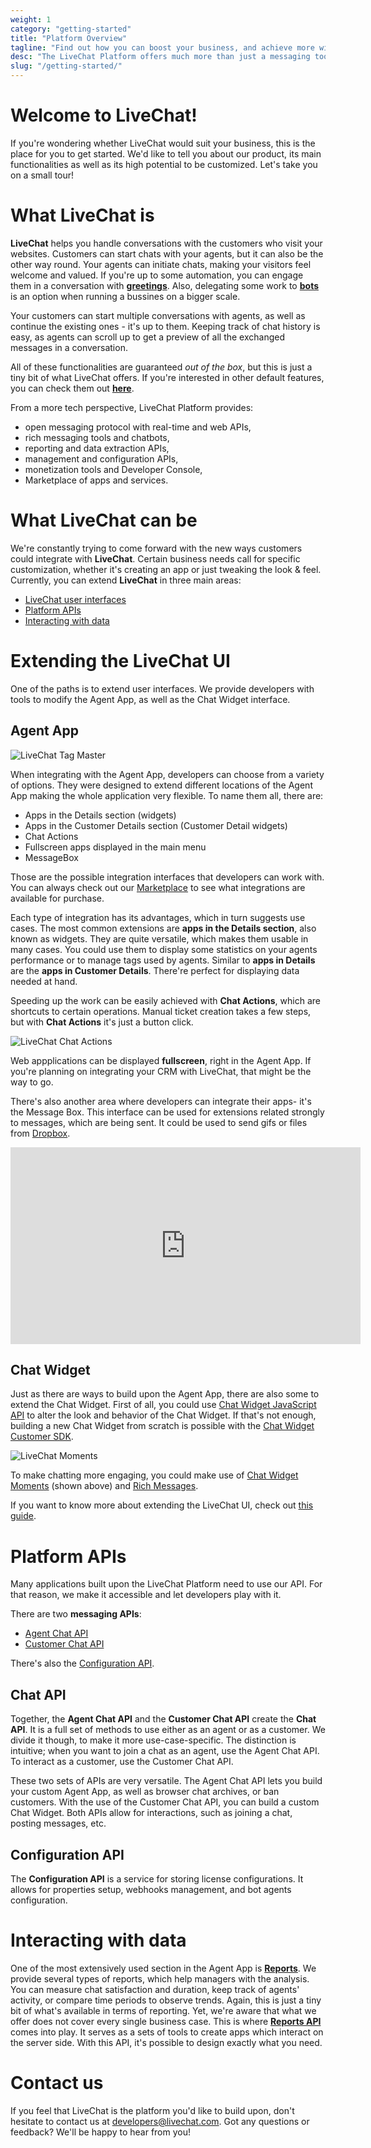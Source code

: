 ```yaml
---
weight: 1
category: "getting-started"
title: "Platform Overview"
tagline: "Find out how you can boost your business, and achieve more with LiveChat!"
desc: "The LiveChat Platform offers much more than just a messaging tool. There's a number of possibilities that help you grow a business, which brings customer satisfaction."
slug: "/getting-started/"
---
```


# Welcome to LiveChat!

If you're wondering whether LiveChat would suit your business, this is the place for you to get started. We'd like to tell you about our product, its main functionalities as well as its high potential to be customized. Let's take you on a small tour!

# What LiveChat is

**LiveChat** helps you handle conversations with the customers who visit your websites. Customers can start chats with your agents, but it can also be the other way round. Your agents can initiate chats, making your visitors feel welcome and valued. If you're up to some automation, you can engage them in a conversation with [**greetings**](https://www.livechat.com/help/why-should-i-set-up-chat-greetings/). Also, delegating some work to [**bots**](https://www.livechat.com/help/chatbots-explained/) is an option when running a bussines on a bigger scale.

Your customers can start multiple conversations with agents, as well as continue the existing ones - it's up to them. Keeping track of chat history is easy, as agents can scroll up to get a preview of all the exchanged messages in a conversation.

All of these functionalities are guaranteed _out of the box_, but this is just a tiny bit of what LiveChat offers. If you're interested in other default features, you can check them out [**here**](https://www.livechat.com/features/).

From a more tech perspective, LiveChat Platform provides:

- open messaging protocol with real-time and web APIs,
- rich messaging tools and chatbots,
- reporting and data extraction APIs,
- management and configuration APIs,
- monetization tools and Developer Console,
- Marketplace of apps and services.

# What LiveChat can be

We're constantly trying to come forward with the new ways customers could integrate with **LiveChat**. Certain business needs call for specific customization, whether it's creating an app or just tweaking the look & feel. Currently, you can extend **LiveChat** in three main areas:

- [LiveChat user interfaces](#extending-the-livechat-ui)
- [Platform APIs](#platform-apis)
- [Interacting with data](#interacting-with-data)

# Extending the LiveChat UI

<!-- [Extending user interfaces](https://developers.livechat.com/docs/building-apps-for-livechat/#extending-user-interfaces) -->

One of the paths is to extend user interfaces. We provide developers with tools to modify the Agent App, as well as the Chat Widget interface.

## Agent App

![LiveChat Tag Master](images/livechat-tag-master-app.jpg)

When integrating with the Agent App, developers can choose from a variety of options. They were designed to extend different locations of the Agent App making the whole application very flexible. To name them all, there are:

- Apps in the Details section (widgets)
- Apps in the Customer Details section (Customer Detail widgets)
- Chat Actions
- Fullscreen apps displayed in the main menu
- MessageBox

Those are the possible integration interfaces that developers can work with. You can always check out our [Marketplace](https://www.livechat.com/marketplace/) to see what integrations are available for purchase.

Each type of integration has its advantages, which in turn suggests use cases. The most common extensions are **apps in the Details section**, also known as widgets. They are quite versatile, which makes them usable in many cases. You could use them to display some statistics on your agents performance or to manage tags used by agents. Similar to **apps in Details** are the **apps in Customer Details**. There're perfect for displaying data needed at hand.

Speeding up the work can be easily achieved with **Chat Actions**, which are shortcuts to certain operations. Manual ticket creation takes a few steps, but with **Chat Actions** it's just a button click.

![LiveChat Chat Actions](images/livechat-chat-actions.jpg)

Web appplications can be displayed **fullscreen**, right in the Agent App. If you're planning on integrating your CRM with LiveChat, that might be the way to go.

There's also another area where developers can integrate their apps- it's the Message Box. This interface can be used for extensions related strongly to messages, which are being sent.
It could be used to send gifs or files from [Dropbox](https://www.livechat.com/marketplace/apps/dropbox/).

<div align="center">
  <iframe
    width="560"
    height="315"
    src="https://www.youtube.com/embed/P07QVFOrT04"
    frameborder="0"
    allow="accelerometer; autoplay; encrypted-media; gyroscope; picture-in-picture"
    allowfullscreen
  ></iframe>
</div>

## Chat Widget

Just as there are ways to build upon the Agent App, there are also some to extend the Chat Widget. First of all, you could use [Chat Widget JavaScript API](https://developers.livechat.com/docs/js-api/) to alter the look and behavior of the Chat Widget. If that's not enough, building a new Chat Widget from scratch is possible with the [Chat Widget Customer SDK](https://developers.livechat.com/docs/visitor-sdk/).

![LiveChat Moments](images/livechat-moments-in-chat.jpg)

To make chatting more engaging, you could make use of [Chat Widget Moments](https://developers.livechat.com/docs/building-apps-for-livechat/#moments) (shown above) and [Rich Messages](https://www.livechat.com/help/rich-messages/).

If you want to know more about extending the LiveChat UI, check out [this guide](https://developers.livechat.com/docs/building-apps-for-livechat/#extending-user-interfaces).

# Platform APIs

Many applications built upon the LiveChat Platform need to use our API. For that reason, we make it accessible and let developers play with it.

There are two **messaging APIs**:

- [Agent Chat API](/messaging/agent-chat-api/)
- [Customer Chat API](/messaging/customer-chat-api/)

There's also the [Configuration API](/management/configuration-api/).

## Chat API

Together, the **Agent Chat API** and the **Customer Chat API** create the **Chat API**. It is a full set of methods to use either as an agent or as a customer. We divide it though, to make it more use-case-specific. The distinction is intuitive; when you want to join a chat as an agent, use the Agent Chat API. To interact as a customer, use the Customer Chat API.

These two sets of APIs are very versatile. The Agent Chat API lets you build your custom Agent App, as well as browser chat archives, or ban customers. With the use of the Customer Chat API, you can build a custom Chat Widget. Both APIs allow for interactions, such as joining a chat, posting messages, etc.

## Configuration API

The **Configuration API** is a service for storing license configurations. It allows for properties setup, webhooks management, and bot agents configuration.

# Interacting with data

One of the most extensively used section in the Agent App is [**Reports**](https://www.livechat.com/help/reporting-options-available-in-livechat/). We provide several types of reports, which help managers with the analysis. You can measure chat satisfaction and duration, keep track of agents' activity, or compare time periods to observe trends. Again, this is just a tiny bit of what's available in terms of reporting. Yet, we're aware that what we offer does not cover every single business case. This is where [**Reports API**](/data-reporting/reports-api/) comes into play. It serves as a sets of tools to create apps which interact on the server side. With this API, it's possible to design exactly what you need.

# Contact us

If you feel that LiveChat is the platform you'd like to build upon, don't hesitate to contact us at [developers@livechat.com](mailto:developers@livechat.com).
Got any questions or feedback? We'll be happy to hear from you!
